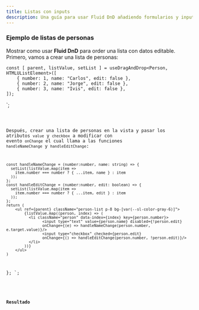 ```yaml
---
title: Listas con inputs
description: Una guía para usar Fluid DnD añadiendo formularios y inputs.
---
```



### Ejemplo de listas de personas

Mostrar como usar **Fluid DnD** para order una lista con datos editable.
Primero, vamos a crear una lista de personas:

    const [ parent, listValue, setList ] = useDragAndDrop<Person, HTMLUListElement>([
        { number: 1, name: "Carlos", edit: false },
        { number: 2, name: "Jorge", edit: false },
        { number: 3, name: "Ivis", edit: false },
    ]);
`;

<Code code={listOfPeople} lang="tsx" />

Después, crear una lista de personas en la vista y pasar los atributos `value` y `checkbox` a modificar con evento `onChange` el cual llama a las funciones `handleNameChange` y `handleEditChange`:


    const handleNameChange = (number:number, name: string) => {
      setList(listValue.map(item => 
        item.number === number ? { ...item, name } : item
      ));
    };
    const handleEditChange = (number:number, edit: boolean) => {
      setList(listValue.map(item => 
        item.number === number ? { ...item, edit } : item
      ));
    };
    return (
        <ul ref={parent} className="person-list p-8 bg-[var(--sl-color-gray-6)]">
            {listValue.map((person, index) => (
              <li className="person" data-index={index} key={person.number}>
                    <input type="text" value={person.name} disabled={!person.edit} 
                    onChange={(e) => handleNameChange(person.number, e.target.value)}/>
                    <input type="checkbox" checked={person.edit} 
                    onChange={() => handleEditChange(person.number, !person.edit)}/> 
              </li>
            ))}
        </ul>
    )
};
`;

<Code code={listOfNumbersHTML} mark={highlights} lang="tsx" />

### Resultado

<div class="pl-8">
  <SingleVerticalPersonList client:load />
</div>
